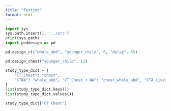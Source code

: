 ```yaml
---
title: "Testing"
format: html
---
```


```python
import sys
sys.path.insert(1, '../src') 
print(sys.path)
import peddesign as pd
```

```python
pd.design_ct("whole_abd", "younger_child", 6, "delay", 65)
```

```python
pd.design_chest("younger_child", 12)
```

```python

study_type_dict = {
    "CT Chest": "chest", 
    "CTWA": "whole_abd", "CT Chest + WA": "chest_whole_abd", "CTA Liver": "cta_liver"
}
list(study_type_dict.keys())
list(study_type_dict.values())

study_type_dict["CT Chest"]
```